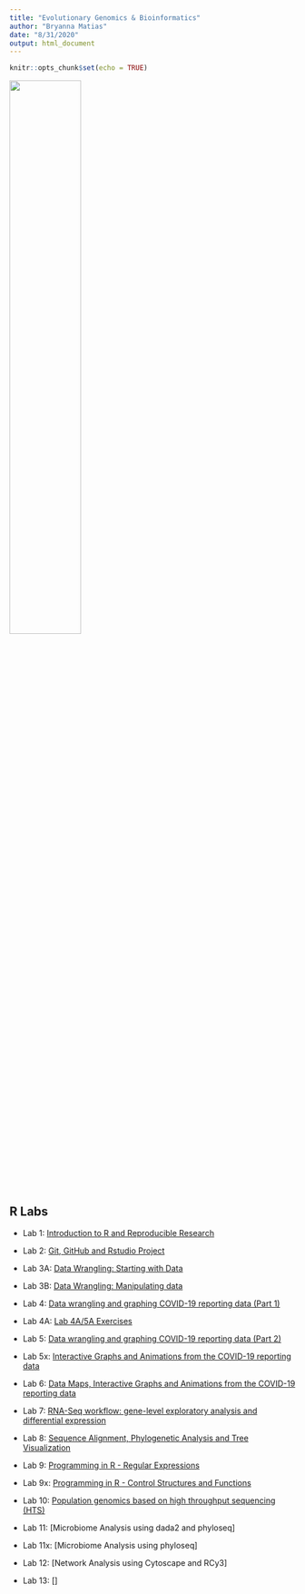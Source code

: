 ```yaml
---
title: "Evolutionary Genomics & Bioinformatics"
author: "Bryanna Matias"
date: "8/31/2020"
output: html_document
---
```


```r
knitr::opts_chunk$set(echo = TRUE)
```

![](images/Profile.jpg){width=50%}

## R Labs

* Lab 1: [Introduction to R and Reproducible Research](EvoGeno_Lab1.html)

* Lab 2: [Git, GitHub and Rstudio Project](EvoGeno_Lab2.html)

* Lab 3A: [Data Wrangling: Starting with Data](EvoGeno_Lab3A.html)

* Lab 3B: [Data Wrangling: Manipulating data](EvoGeno_Lab3B.html)

* Lab 4: [Data wrangling and graphing COVID-19 reporting data (Part 1)](EvoGeno_Lab4.html)

* Lab 4A: [Lab 4A/5A Exercises](EvoGeno_Lab4A.html)

* Lab 5: [Data wrangling and graphing COVID-19 reporting data (Part 2)](EvoGeno_Lab5.html)

* Lab 5x: [Interactive Graphs and Animations from the COVID-19 reporting data](EvoGeno_Lab5x.html)

* Lab 6: [Data Maps, Interactive Graphs and Animations from the COVID-19 reporting data](EvoGeno_Lab6.html)

* Lab 7: [RNA-Seq workflow: gene-level exploratory analysis and differential expression](EvoGeno_Lab7.html)

* Lab 8: [Sequence Alignment, Phylogenetic Analysis and Tree Visualization](EvoGeno_Lab8.html)

* Lab 9: [Programming in R - Regular Expressions](EvoGeno_Lab9.html)

* Lab 9x: [Programming in R - Control Structures and Functions](EvoGeno_Lab9x.html)

* Lab 10: [Population genomics based on high throughput sequencing (HTS)](EvoGeno_Lab10.html)

* Lab 11: [Microbiome Analysis using dada2 and phyloseq]

* Lab 11x: [Microbiome Analysis using phyloseq]

* Lab 12: [Network Analysis using Cytoscape and RCy3]

* Lab 13: []



